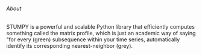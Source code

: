 ###### About
STUMPY is a powerful and scalable Python library that efficiently computes something called the matrix profile, which is just an academic way of saying "for every (green) subsequence within your time series, automatically identify its corresponding nearest-neighbor (grey).